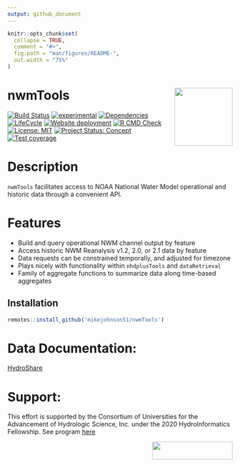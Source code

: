 ```yaml
---
output: github_document
---
```


<!-- README.md is generated from README.Rmd. Please edit that file -->

```r
knitr::opts_chunk$set(
  collapse = TRUE,
  comment = "#>",
  fig.path = "man/figures/README-",
  out.width = "75%"
)
```

# nwmTools <img src="man/figures/logo.png" width=130 height = 130 align="right" />

<!-- badges: start -->
[![Build Status](https://travis-ci.org/mikejohnson51/nwmHistoric.svg?branch=master)](https://travis-ci.org/mikejohnson51/nwmHistoric)
[![experimental](http://badges.github.io/stability-badges/dist/experimental.svg)](http://github.com/badges/stability-badges)
[![Dependencies](https://img.shields.io/badge/dependencies-9/33-orange?style=flat)](#)
[![LifeCycle](man/figures/lifecycle/lifecycle-experimental.svg)](https://lifecycle.r-lib.org/articles/stages.html#experimental)
[![Website deployment](https://github.com/mikejohnson51/nwmTools/actions/workflows/pkgdown.yaml/badge.svg)](https://github.com/mikejohnson51/nwmTools/actions/workflows/pkgdown.yaml)
[![R CMD Check](https://github.com/mikejohnson51/nwmTools/actions/workflows/R-CMD-check.yaml/badge.svg)](https://github.com/mikejohnson51/nwmTools/actions/workflows/R-CMD-check.yaml)
[![License: MIT](https://img.shields.io/badge/License-MIT-yellow.svg)](https://choosealicense.com/licenses/mit/)
[![Project Status: Concept](https://www.repostatus.org/badges/latest/concept.svg)](https://www.repostatus.org/#concept)
[![Test coverage](https://github.com/mikejohnson51/nwmTools/actions/workflows/test-coverage.yaml/badge.svg)](https://github.com/mikejohnson51/nwmTools/actions/workflows/test-coverage.yaml)
<!-- badges: end -->

# Description

`nwmTools` facilitates access to NOAA National Water Model operational and historic data through a convenient API.

# Features

 * Build and query operational NWM channel output by feature
 * Access historic NWM Reanalysis v1.2, 2.0, or 2.1 data by feature 
 * Data requests can be constrained temporally, and adjusted for timezone
 * Plays nicely with functionality within `nhdplusTools` and `dataRetrieval`
 * Family of aggregate functions to summarize data along time-based aggregates
 
## Installation

```r
remotes::install_github('mikejohnson51/nwmTools')
```


# Data Documentation:

[HydroShare](https://www.hydroshare.org/resource/89b0952512dd4b378dc5be8d2093310f/)

# Support:

This effort is supported by the Consortium of Universities for the Advancement of Hydrologic Science, Inc. under the 2020 HydroInformatics Fellowship. See program [here](https://www.cuahsi.org/data-models/hydroinformatics-innovation-fellowship/)

 <img src="man/figures/cuahsi-logo.png" width=180 height = 40 align="right" />

